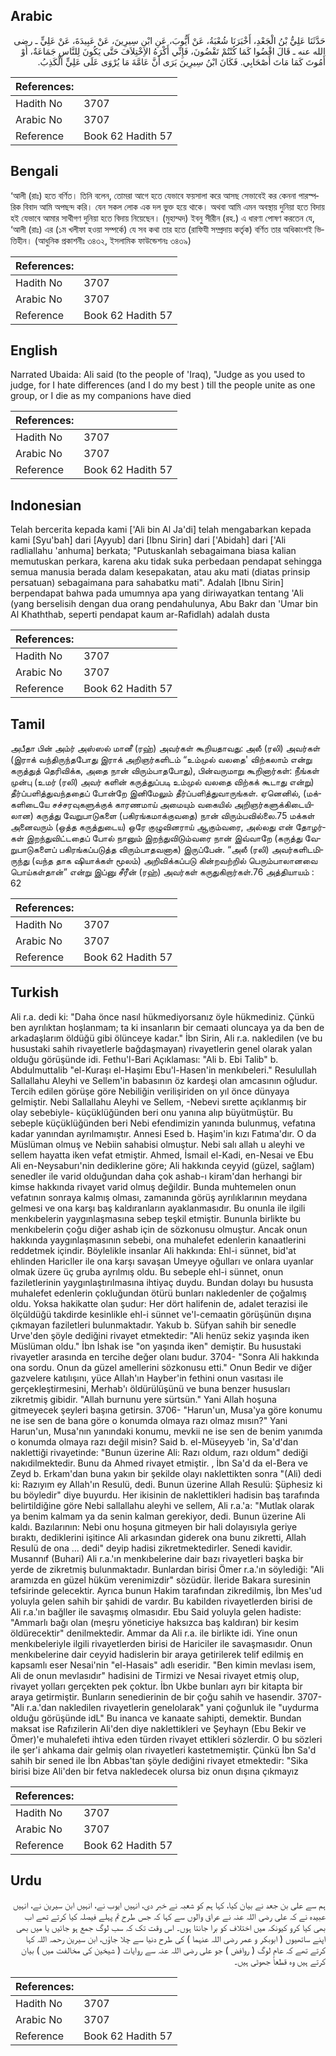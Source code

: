 ## Arabic


<div dir="rtl" lang="ar" style={{fontSize:'larger',backgroundColor:'#f8f9fa',padding:20}}>
حَدَّثَنَا عَلِيُّ بْنُ الْجَعْدِ، أَخْبَرَنَا شُعْبَةُ، عَنْ أَيُّوبَ، عَنِ ابْنِ سِيرِينَ، عَنْ عَبِيدَةَ، عَنْ عَلِيٍّ ـ رضى الله عنه ـ قَالَ اقْضُوا كَمَا كُنْتُمْ تَقْضُونَ، فَإِنِّي أَكْرَهُ الاِخْتِلاَفَ حَتَّى يَكُونَ لِلنَّاسِ جَمَاعَةٌ، أَوْ أَمُوتَ كَمَا مَاتَ أَصْحَابِي‏.‏ فَكَانَ ابْنُ سِيرِينَ يَرَى أَنَّ عَامَّةَ مَا يُرْوَى عَلَى عَلِيٍّ الْكَذِبُ‏.‏
</div>
<div style={{backgroundColor:'#f8f9fa',padding:20, marginBottom: 10}}><table> <thead> <tr> <th>References:</th> <th></th> </tr> </thead> <tbody><tr><td>Hadith No</td><td>3707</td></tr><tr><td>Arabic No</td><td>3707</td></tr><tr><td>Reference</td><td>Book 62 Hadith 57</td></tr></tbody></table></div>

## Bengali


<div dir="ltr" lang="bn" style={{fontSize:'larger',backgroundColor:'#f8f9fa',padding:20}}>
‘আলী (রাঃ) হতে বর্ণিত। তিনি বলেন, তোমরা আগে হতে যেভাবে ফয়সালা করে আসছ সেভাবেই কর কেননা পারস্পরিক বিবাদ আমি অপছন্দ করি। যেন সকল লোক এক দল ভুক্ত হয়ে থাকে। অথবা আমি এমন অবস্থায় দুনিয়া হতে বিদায় হই যেভাবে আমার সাথীগণ দুনিয়া হতে বিদায় নিয়েছেন। (মুহাম্মদ) ইবনু সীরীন (রহ.) এ ধারণা পোষণ করতেন যে, ‘আলী (রাঃ) এর (১ম খলীফা হওয়া সম্পর্কে) যে সব কথা তার হতে (রাফিযী সম্প্রদায় কর্তৃক) বর্ণিত তার অধিকাংশই ভিত্তিহীন। (আধুনিক প্রকাশনীঃ ৩৪৩২, ইসলামিক ফাউন্ডেশনঃ ৩৪৩৯)
</div>
<div style={{backgroundColor:'#f8f9fa',padding:20, marginBottom: 10}}><table> <thead> <tr> <th>References:</th> <th></th> </tr> </thead> <tbody><tr><td>Hadith No</td><td>3707</td></tr><tr><td>Arabic No</td><td>3707</td></tr><tr><td>Reference</td><td>Book 62 Hadith 57</td></tr></tbody></table></div>

## English


<div dir="ltr" lang="en" style={{fontSize:'larger',backgroundColor:'#f8f9fa',padding:20}}>
Narrated Ubaida: Ali said (to the people of 'Iraq), "Judge as you used to judge, for I hate differences (and I do my best ) till the people unite as one group, or I die as my companions have died
</div>
<div style={{backgroundColor:'#f8f9fa',padding:20, marginBottom: 10}}><table> <thead> <tr> <th>References:</th> <th></th> </tr> </thead> <tbody><tr><td>Hadith No</td><td>3707</td></tr><tr><td>Arabic No</td><td>3707</td></tr><tr><td>Reference</td><td>Book 62 Hadith 57</td></tr></tbody></table></div>

## Indonesian


<div dir="ltr" lang="id" style={{fontSize:'larger',backgroundColor:'#f8f9fa',padding:20}}>
Telah bercerita kepada kami ['Ali bin Al Ja'di] telah mengabarkan kepada kami [Syu'bah] dari [Ayyub] dari [Ibnu Sirin] dari ['Abidah] dari ['Ali radliallahu 'anhuma] berkata; "Putuskanlah sebagaimana biasa kalian memutuskan perkara, karena aku tidak suka perbedaan pendapat sehingga semua manusia berada dalam kesepakatan, atau aku mati (diatas prinsip persatuan) sebagaimana para sahabatku mati". Adalah [Ibnu Sirin] berpendapat bahwa pada umumnya apa yang diriwayatkan tentang 'Ali (yang berselisih dengan dua orang pendahulunya, Abu Bakr dan 'Umar bin Al Khaththab, seperti pendapat kaum ar-Rafidlah) adalah dusta
</div>
<div style={{backgroundColor:'#f8f9fa',padding:20, marginBottom: 10}}><table> <thead> <tr> <th>References:</th> <th></th> </tr> </thead> <tbody><tr><td>Hadith No</td><td>3707</td></tr><tr><td>Arabic No</td><td>3707</td></tr><tr><td>Reference</td><td>Book 62 Hadith 57</td></tr></tbody></table></div>

## Tamil


<div dir="ltr" lang="ta" style={{fontSize:'larger',backgroundColor:'#f8f9fa',padding:20}}>
அபீதா பின் அம்ர் அஸ்ஸல் மானீ (ரஹ்) அவர்கள் கூறியதாவது: அலீ (ரலி) அவர்கள் (இராக் வந்திருந்தபோது இராக் அறிஞர்களிடம் “உம்முல் வலதை' விற்கலாம் என்று கருத்துத் தெரிவிக்க, அதை நான் விரும்பாதபோது), பின்வருமாறு கூறினார்கள்: நீங்கள் முன்பு (உமர் (ரலி) அவர் களின் கருத்துப்படி உம்முல் வலதை விற்கக் கூடாது என்று) தீர்ப்பளித்துவந்ததைப் போன்றே இனிமேலும் தீர்ப்பளித்துவாருங்கள். ஏனெனில், (மக்களிடையே சச்சரவுகளுக்குக் காரணமாய் அமையும் வகையில் அறிஞர்களுக்கிடையிலான) கருத்து வேறுபாடுகளை (பகிரங்கமாக்குவதை) நான் விரும்பவில்லை.75 மக்கள் அனைவரும் (ஒத்த கருத்துடைய) ஒரே குழுவினராய் ஆகும்வரை, அல்லது என் தோழர்கள் இறந்துவிட்டதைப் போல் நானும் இறந்துவிடும்வரை நான் இவ்வாறே (கருத்து வேறுபாடுகளைப் பகிரங்கப்படுத்த விரும்பாதவனாக) இருப்பேன். “அலீ (ரலி) அவர்களிடமிருந்து (வந்த தாக ஷியாக்கள் மூலம்) அறிவிக்கப்படு கின்றவற்றில் பெரும்பாலானவை பொய்கள்தான்” என்று இப்னு சீரீன் (ரஹ்) அவர்கள் கருதுகிறார்கள்.76 அத்தியாயம் : 62
</div>
<div style={{backgroundColor:'#f8f9fa',padding:20, marginBottom: 10}}><table> <thead> <tr> <th>References:</th> <th></th> </tr> </thead> <tbody><tr><td>Hadith No</td><td>3707</td></tr><tr><td>Arabic No</td><td>3707</td></tr><tr><td>Reference</td><td>Book 62 Hadith 57</td></tr></tbody></table></div>

## Turkish


<div dir="ltr" lang="tr" style={{fontSize:'larger',backgroundColor:'#f8f9fa',padding:20}}>
Ali r.a. dedi ki: "Daha önce nasıl hükmediyorsanız öyle hükmediniz. Çünkü ben ayrılıktan hoşlanmam; ta ki insanların bir cemaati oluncaya ya da ben de arkadaşlarım öldüğü gibi ölünceye kadar." İbn Sirin, Ali r.a. nakledilen (ve bu husustaki sahih rivayetlerle bağdaşmayan) rivayetlerin genel olarak yalan olduğu görüşünde idi. Fethu'l-Bari Açıklaması: "Ali b. Ebi Talib" b. Abdulmuttalib "el-Kuraşı el-Haşimı Ebu'l-Hasen'in menkıbeleri." Resulullah Sallallahu Aleyhi ve Sellem'in babasının öz kardeşi olan amcasının oğludur. Tercih edilen görüşe göre Nebiliğin verilişiriden on yıl önce dünyaya gelmiştir. Nebi Sallallahu Aleyhi ve Sellem, -Nebevi sırette açıklanmış bir olay sebebiyle- küçüklüğünden beri onu yanına alıp büyütmüştür. Bu sebeple küçüklüğünden beri Nebi efendimizin yanında bulunmuş, vefatına kadar yanından ayrılmamıştır. Annesi Esed b. Haşim'in kızı Fatıma'dır. O da Müslüman olmuş ve Nebiin sahabisi olmuştur. Nebi salı allah u aleyhi ve sellem hayatta iken vefat etmiştir. Ahmed, İsmail el-Kadi, en-Nesai ve Ebu Ali en-Neysaburı'nin dediklerine göre; Ali hakkında ceyyid (güzel, sağlam) senedler ile varid olduğundan daha çok ashab-ı kiram'dan herhangi bir kimse hakkında rivayet varid olmuş değildir. Bunda muhtemelen onun vefatının sonraya kalmış olması, zamanında görüş ayrılıklarının meydana gelmesi ve ona karşı baş kaldıranların ayaklanmasıdır. Bu onunla ile ilgili menkıbelerin yaygınlaşmasına sebep teşkil etmiştir. Bununla birlikte bu menkıbelerin çoğu diğer ashab için de sözkonusu olmuştur. Ancak onun hakkında yaygınlaşmasının sebebi, ona muhalefet edenlerin kanaatlerini reddetmek içindir. Böylelikle insanlar Ali hakkında: Ehl-i sünnet, bid'at ehlinden Haricller ile ona karşı savaşan Umeyye oğulları ve onlara uyanlar olmak üzere üç gruba ayrılmış oldu. Bu sebeple ehl-i sünnet, onun faziletlerinin yaygınlaştırılmasına ihtiyaç duydu. Bundan dolayı bu hususta muhalefet edenlerin çokluğundan ötürü bunları nakledenler de çoğalmış oldu. Yoksa hakikatte olan şudur: Her dört halifenin de, adalet terazisi ile ölçüldüğü takdirde kesinlikle ehl-i sünnet ve'l-cemaatin görüşünün dışına çıkmayan faziletleri bulunmaktadır. Yakub b. Süfyan sahih bir senedIe Urve'den şöyle dediğini rivayet etmektedir: "Ali henüz sekiz yaşında iken Müslüman oldu." İbn İshak ise "on yaşında iken" demiştir. Bu husustaki rivayetler arasında en tercihe değer olanı budur. 3704- "Sonra Ali hakkında ona sordu. Onun da güzel amellerini sözkonusu etti." Onun Bedir ve diğer gazvelere katılışını, yüce Allah'ın Hayber'in fethini onun vasıtası ile gerçekleştirmesini, Merhab'ı öldürülüşünü ve buna benzer hususları zikretmiş gibidir. "Allah burnunu yere sürtsün." Yani Allah hoşuna gitmeyecek şeyleri başına getirsin. 3706- "Harun'un, Musa'ya göre konumu ne ise sen de bana göre o konumda olmaya razı olmaz mısın?" Yani Harun'un, Musa'nın yanındaki konumu, mevkii ne ise sen de benim yanımda o konumda olmaya razı değil misin? Said b. el-Müseyyeb 'in, Sa'd'dan naklettiği rivayetinde: "Bunun üzerine Ali: Razı oldum, razı oldum" dediği nakıdilmektedir. Bunu da Ahmed rivayet etmiştir. , İbn Sa'd da el-Bera ve Zeyd b. Erkam'dan buna yakın bir şekilde olayı naklettikten sonra "(Ali) dedi ki: Razıyım ey Allah'ın Resulü, dedi. Bunun üzerine Allah Resulü: Şüphesiz ki bu böyledir" diye buyurdu. Her ikisinin de naklettikleri hadisin baş tarafında belirtildiğine göre Nebi sallallahu aleyhi ve sellem, Ali r.a.'a: "Mutlak olarak ya benim kalmam ya da senin kalman gerekiyor, dedi. Bunun üzerine Ali kaldı. Bazılarının: Nebi onu hoşuna gitmeyen bir hali dolayısıyla geriye bıraktı, dediklerini işitince Ali arkasından giderek ona bunu zikretti, Allah ResuIü de ona ... dedi" deyip hadisi zikretmektedirler. Senedi kavidir. Musannıf (Buhari) Ali r.a.'ın menkıbelerine dair bazı rivayetleri başka bir yerde de zikretmiş bulunmaktadır. Bunlardan birisi Ömer r.a.'ın söylediği: "Ali aramızda en güzel hüküm verenimizdir" sözüdür. İleride Bakara suresinin tefsirinde gelecektir. Ayrıca bunun Hakim tarafından zikredilmiş, İbn Mes'ud yoluyla gelen sahih bir şahidi de vardır. Bu kabilden rivayetlerden birisi de Ali r.a.'ın bağller ile savaşmış olmasıdır. Ebu Said yoluyla gelen hadiste: "Ammarlı bağı olan (meşru yöneticiye haksızca baş kaldıran) bir kesim öldürecektir" denilmektedir. Ammar da Ali r.a. ile birlikte idi. Yine onun menkıbeleriyle ilgili rivayetlerden birisi de Hariciler ile savaşmasıdır. Onun menkıbelerine dair ceyyid hadislerin bir araya getirilerek telif edilmiş en kapsamlı eser Nesai'nin "el-Hasais" adlı eseridir. "Ben kimin mevlası isem, Ali de onun mevlasıdır" hadisini de Tirmizi ve Nesai rivayet etmiş olup, rivayet yolları gerçekten pek çoktur. İbn Ukbe bunları ayrı bir kitapta bir araya getirmiştir. Bunların senedierinin de bir çoğu sahih ve hasendir. 3707- "Ali r.a.'dan nakledilen rivayetlerin genelolarak" yani çoğunluk ile "uydurma olduğu görüşünde idL" Bu inanca ve kanaate sahipti, demektir. Bundan maksat ise Rafızilerin Ali'den diye naklettikleri ve Şeyhayn (Ebu Bekir ve Ömer)'e muhalefeti ihtiva eden türden rivayet ettikleri sözlerdir. O bu sözleri ile şer'i ahkama dair gelmiş olan rivayetleri kastetmemiştir. Çünkü İbn Sa'd sahih bir sened ile İbn Abbas'tan şöyle dediğini rivayet etmektedir: "Sika birisi bize Ali'den bir fetva nakledecek olursa biz onun dışına çıkmayız
</div>
<div style={{backgroundColor:'#f8f9fa',padding:20, marginBottom: 10}}><table> <thead> <tr> <th>References:</th> <th></th> </tr> </thead> <tbody><tr><td>Hadith No</td><td>3707</td></tr><tr><td>Arabic No</td><td>3707</td></tr><tr><td>Reference</td><td>Book 62 Hadith 57</td></tr></tbody></table></div>

## Urdu


<div dir="rtl" lang="ur" style={{fontSize:'larger',backgroundColor:'#f8f9fa',padding:20}}>
ہم سے علی بن جعد نے بیان کیا، کہا ہم کو شعبہ نے خبر دی، انہیں ایوب نے، انہیں ابن سیرین نے، انہیں عبیدہ نے کہ علی رضی اللہ عنہ نے عراق والوں سے کہا کہ جس طرح تم پہلے فیصلہ کیا کرتے تھے اب بھی کیا کرو کیونکہ میں اختلاف کو برا جانتا ہوں۔ اس وقت تک کہ سب لوگ جمع ہو جائیں یا میں بھی اپنے ساتھیوں ( ابوبکر و عمر رضی اللہ عنہما ) کی طرح دنیا سے چلا جاؤں، ابن سیرین رحمہ اللہ کہا کرتے تھے کہ عام لوگ ( روافض ) جو علی رضی اللہ عنہ سے روایات ( شیخین کی مخالفت میں ) بیان کرتے ہیں وہ قطعاً جھوٹی ہیں۔
</div>
<div style={{backgroundColor:'#f8f9fa',padding:20, marginBottom: 10}}><table> <thead> <tr> <th>References:</th> <th></th> </tr> </thead> <tbody><tr><td>Hadith No</td><td>3707</td></tr><tr><td>Arabic No</td><td>3707</td></tr><tr><td>Reference</td><td>Book 62 Hadith 57</td></tr></tbody></table></div>